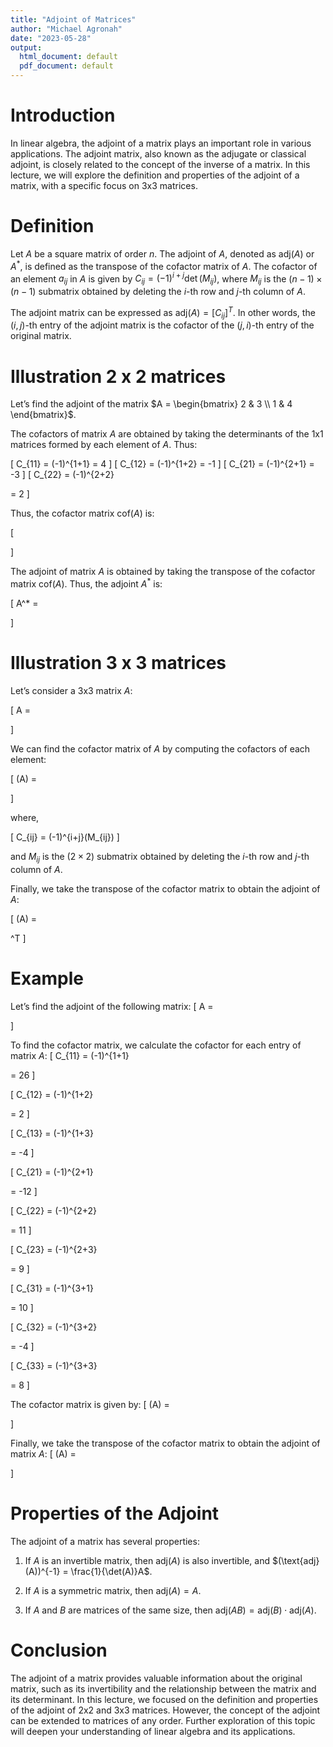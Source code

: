 ```yaml
---
title: "Adjoint of Matrices"
author: "Michael Agronah"
date: "2023-05-28"
output:
  html_document: default
  pdf_document: default
---
```


# Introduction

In linear algebra, the adjoint of a matrix plays an important role in various applications. The adjoint matrix, also known as the adjugate or classical adjoint, is closely related to the concept of the inverse of a matrix. In this lecture, we will explore the definition and properties of the adjoint of a matrix, with a specific focus on 3x3 matrices.


# Definition
Let $A$ be a square matrix of order $n$. The adjoint of $A$, denoted as $\text{adj}(A)$ or $A^*$, is defined as the transpose of the cofactor matrix of $A$. The cofactor of an element $a_{ij}$ in $A$ is given by $C_{ij} = (-1)^{i+j}\det(M_{ij})$, where $M_{ij}$ is the $(n-1)\times(n-1)$ submatrix obtained by deleting the $i$-th row and $j$-th column of $A$. 

The adjoint matrix can be expressed as $\text{adj}(A) = [C_{ij}]^T$. In other words, the $(i,j)$-th entry of the adjoint matrix is the cofactor of the $(j,i)$-th entry of the original matrix.


<!-- Let $A$ be a 3x3 matrix with entries $a_{ij}$ for $1 \leq i,j \leq 3$. The adjoint of matrix $A$, denoted by $\text{adj}(A)$, is defined as the transpose of the cofactor matrix of $A$. The cofactor of the entry $a_{ij}$ is denoted by $C_{ij}$ and is defined as $(-1)^{i+j}$ times the determinant of the submatrix obtained by deleting the $i$th row and $j$th column of $A$. -->

# Illustration 2 x 2 matrices

Let's find the adjoint of the matrix $A = \begin{bmatrix} 2 & 3 \\ 1 & 4 \end{bmatrix}$.

\subsection{Step 1: Calculate the Cofactors}

The cofactors of matrix $A$ are obtained by taking the determinants of the 1x1 matrices formed by each element of $A$. Thus:

\[
C_{11} = (-1)^{1+1} \cdot \begin{vmatrix} 4 \end{vmatrix} = 4
\]
\[
C_{12} = (-1)^{1+2} \cdot \begin{vmatrix} 1 \end{vmatrix} = -1
\]
\[
C_{21} = (-1)^{2+1} \cdot \begin{vmatrix} 3 \end{vmatrix} = -3
\]
\[
C_{22} = (-1)^{2+2} \cdot \begin{vmatrix} 2 \end{vmatrix} = 2
\]

Thus, the cofactor matrix $\text{cof}(A)$ is:

\[
\begin{bmatrix} 4 & -1 \\ -3 & 2 \end{bmatrix}
\]

\subsection{Step 2: Transpose the Cofactor Matrix}

The adjoint of matrix $A$ is obtained by taking the transpose of the cofactor matrix $\text{cof}(A)$. Thus, the adjoint $A^*$ is:

\[
A^* = \begin{bmatrix} 4 & -3 \\ -1 & 2 \end{bmatrix}
\]


# Illustration  3 x 3 matrices

Let's consider a 3x3 matrix $A$:

\[
A = \begin{bmatrix}
    a_{11} & a_{12} & a_{13} \\
    a_{21} & a_{22} & a_{23} \\
    a_{31} & a_{32} & a_{33} \\
\end{bmatrix}
\]

We can find the cofactor matrix of $A$ by computing the cofactors of each element:

\[
\text{cof}(A) = \begin{bmatrix}
    C_{11} & C_{12} & C_{13} \\
    C_{21} & C_{22} & C_{23} \\
    C_{31} & C_{32} & C_{33} \\
\end{bmatrix}
\]

where,

\[
C_{ij} = (-1)^{i+j}\det(M_{ij})
\]

and $M_{ij}$ is the $(2\times2)$ submatrix obtained by deleting the $i$-th row and $j$-th column of $A$.

Finally, we take the transpose of the cofactor matrix to obtain the adjoint of $A$:

\[
\text{adj}(A) = \begin{bmatrix}
    C_{11} & C_{21} & C_{31} \\
    C_{12} & C_{22} & C_{32} \\
    C_{13} & C_{23} & C_{33} \\
\end{bmatrix}^T
\]



# Example
Let's find the adjoint of the following matrix:
\[
A = \begin{bmatrix}
    2 & 3 & -1 \\
    0 & 4 & 2 \\
    1 & -3 & 5 \\
\end{bmatrix}
\]

To find the cofactor matrix, we calculate the cofactor for each entry of matrix $A$:
\[
C_{11} = (-1)^{1+1} \begin{vmatrix}
    4 & 2 \\
    -3 & 5 \\
\end{vmatrix} = 26
\]

\[
C_{12} = (-1)^{1+2} \begin{vmatrix}
    0 & 2 \\
    1 & 5 \\
\end{vmatrix} = 2
\]

\[
C_{13} = (-1)^{1+3} \begin{vmatrix}
    0 & 4 \\
    1 & -3 \\
\end{vmatrix} = -4
\]

\[
C_{21} = (-1)^{2+1} \begin{vmatrix}
    3 & -1 \\
    -3 & 5 \\
\end{vmatrix} = -12
\]

\[
C_{22} = (-1)^{2+2} \begin{vmatrix}
    2 & -1 \\
    1 & 5 \\
\end{vmatrix} = 11
\]

\[
C_{23} = (-1)^{2+3} \begin{vmatrix}
    2 & 3 \\
    1 & -3 \\
\end{vmatrix} = 9
\]

\[
C_{31} = (-1)^{3+1} \begin{vmatrix}
    3 & -1 \\
    4 & 2 \\
\end{vmatrix} = 10
\]

\[
C_{32} = (-1)^{3+2} \begin{vmatrix}
    2 & -1 \\
    0 & 2 \\
\end{vmatrix} = -4
\]

\[
C_{33} = (-1)^{3+3} \begin{vmatrix}
    2 & 3 \\
    0 & 4 \\
\end{vmatrix} = 8
\]

The cofactor matrix is given by:
\[
\text{cof}(A) = \begin{bmatrix}
    26 & 2 & -4 \\
    -12 & 11 & 9 \\
    10 & -4 & 8 \\
\end{bmatrix}
\]

Finally, we take the transpose of the cofactor matrix to obtain the adjoint of matrix $A$:
\[
\text{adj}(A) = \begin{bmatrix}
    26 & -12 & 10 \\
    2 & 11 & -4 \\
    -4 & 9 & 8 \\
\end{bmatrix}
\]

# Properties of the Adjoint
The adjoint of a matrix has several properties:

1. If $A$ is an invertible matrix, then $\text{adj}(A)$ is also invertible, and $(\text{adj}(A))^{-1} = \frac{1}{\det(A)}A$.

2. If $A$ is a symmetric matrix, then $\text{adj}(A) = A$.
3. If $A$ and $B$ are matrices of the same size, then $\text{adj}(AB) = \text{adj}(B) \cdot \text{adj}(A)$.

<!-- # Properties -->

<!-- The adjoint of a matrix has several important properties: -->

<!-- \begin{itemize} -->
<!--     \item If $A$ is invertible, then $\text{adj}(A)$ is given by $\text{adj}(A) = \frac{1}{\det(A)}\text{cof}(A)$. -->
<!--     \item The product of a matrix $A$ and its adjoint $\text{adj}(A)$ is a scalar multiple of the determinant of $A$: $A\cdot \text{adj}(A) = \det(A)I$, where $I$ is the identity matrix. -->
<!--     \item If $A$ is invertible, then $A^{-1} = \frac{1}{\det(A)}\text{adj}(A)$. -->
<!-- \end{itemize} -->


# Conclusion

The adjoint of a matrix provides valuable information about the original matrix, such as its invertibility and the relationship between the matrix and its determinant. In this lecture, we focused on the definition and properties of the adjoint of 2x2 and 3x3 matrices. However, the concept of the adjoint can be extended to matrices of any order. Further exploration of this topic will deepen your understanding of linear algebra and its applications.

<!-- [introduction](main/introduction.htlm) -->



